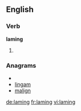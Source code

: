 ==English==

===Verb===
'''laming'''

# {{present participle of|[[lame]]}}

===Anagrams===
* {{alphagram|agilmn}}
* [[lingam#English|lingam]]
* [[malign#English|malign]]

[[de:laming]]
[[fr:laming]]
[[vi:laming]]